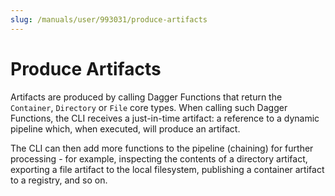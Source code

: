 ```yaml
---
slug: /manuals/user/993031/produce-artifacts
---
```


# Produce Artifacts

Artifacts are produced by calling Dagger Functions that return the `Container`, `Directory` or `File` core types. When calling such Dagger Functions, the CLI receives a just-in-time artifact: a reference to a dynamic pipeline which, when executed, will produce an artifact.

The CLI can then add more functions to the pipeline (chaining) for further processing - for example, inspecting the contents of a directory artifact, exporting a file artifact to the local filesystem, publishing a container artifact to a registry, and so on.

